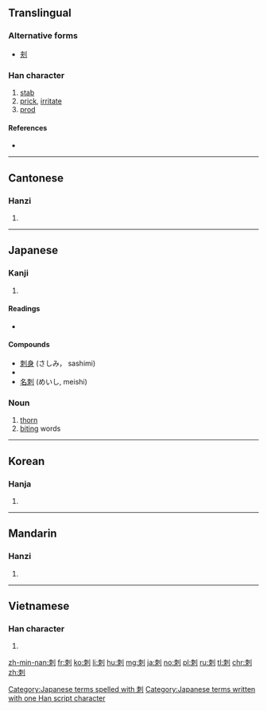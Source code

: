 {{also|刾|剌}}
==Translingual==

===Alternative forms===
* [[刾]]

===Han character===
{{Han char|rn=18|rad=刀|as=06|sn=8|four=52900|canj=DBLN|ids=⿰朿刂}}

# [[stab]]
# [[prick]], [[irritate]]
# [[prod]]

====References====
* {{Han ref|kx=0139.130|dkj=01969|dj=0316.040|hdz=10333.020|uh=523A|ud=21050|bh=A8EB|bd=43243}}

----

==Cantonese==

===Hanzi===
{{yue-hanzi|jyut=ci3|y=chi3}}

# {{defn|lang=yue|sort=刀06}}

----

==Japanese==

===Kanji===
{{ja-kanji|grade=c|rs=刀06}}

# {{defn|lang=ja|sort=刀06}}

====Readings====
* {{ja-readings|goon=[[し]] (shi), [[しゃく]] (shaku)|kanon=[[し]] (shi), [[せき]] (seki)|kun=[[さす]] (sasu), [[そしる]] (soshiru), [[とげ]] (toge)}}

====Compounds====
* [[刺身]] (さしみ， sashimi)
* {{term|刺青|tr=いれずみ, irezumi|lang=ja}}
* [[名刺]] (めいし, meishi)

===Noun===
{{ja-noun|k|hira=とげ|rom=toge}}

# [[thorn]]
# [[biting]] words
[[Category:Japanese terms spelled with 刺]]
[[Category:Japanese terms written with one Han script character]]
----

==Korean==

===Hanja===
{{ko-hanja|hangeul=[[자]], [[척]], [[체]]|rv=ja, cheok, che|mr=cha, ch'ŏk, ch'e|y=ca, chek, chey}}

# {{defn|lang=ko|sort=刀06}}

----

==Mandarin==

===Hanzi===
{{cmn-hanzi|pin=[[cì]] ([[ci4]]), [[qì]] ([[qi4]])|wg=tz'u<sup>4</sup>, ch'i<sup>4</sup>}}

# {{defn|lang=cmn|sort=刀06}}

----

==Vietnamese==

===Han character===
{{vi-hantu|[[thứ]], [[thích]], [[chích]]|rs=刀06}}

# {{defn|lang=vi|sort=刀06}}

[[zh-min-nan:刺]]
[[fr:刺]]
[[ko:刺]]
[[li:刺]]
[[hu:刺]]
[[mg:刺]]
[[ja:刺]]
[[no:刺]]
[[pl:刺]]
[[ru:刺]]
[[tl:刺]]
[[chr:刺]]
[[zh:刺]]